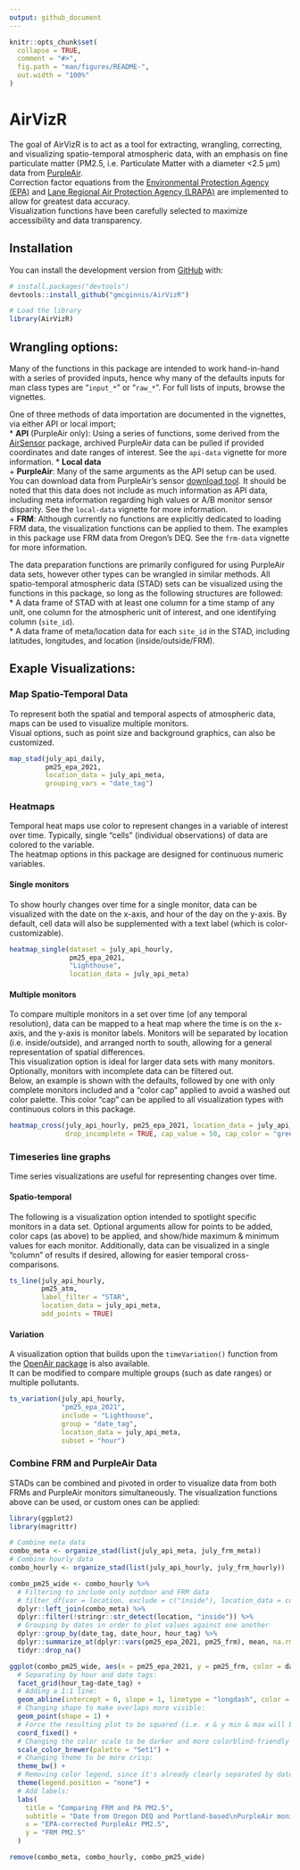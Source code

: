 ```yaml
---
output: github_document
---
```


<!-- README.md is generated from README.Rmd. Please edit that file -->

```r
knitr::opts_chunk$set(
  collapse = TRUE,
  comment = "#>",
  fig.path = "man/figures/README-",
  out.width = "100%"
)
```

# AirVizR

<!-- badges: start -->
<!-- badges: end -->

The goal of AirVizR is to act as a tool for extracting, wrangling, correcting, and visualizing spatio-temporal atmospheric data, with an emphasis on fine particulate matter (PM2.5, i.e. Particulate Matter with a diameter <2.5 µm) data from [PurpleAir](https://www.purpleair.com/).  
Correction factor equations from the [Environmental Protection Agency (EPA)](https://www.epa.gov/) and [Lane Regional Air Protection Agency (LRAPA)](https://www.lrapa.org/) are implemented to allow for greatest data accuracy.  
Visualization functions have been carefully selected to maximize accessibility and data transparency.  

## Installation

You can install the development version from [GitHub](https://github.com/) with:  

``` r
# install.packages("devtools")
devtools::install_github("gmcginnis/AirVizR")
```

```r
# Load the library
library(AirVizR)
```

## Wrangling options:

Many of the functions in this package are intended to work hand-in-hand with a series of provided inputs, hence why many of the defaults inputs for man class types are "`input_*`" or "`raw_*`". For full lists of inputs, browse the vignettes.  

One of three methods of data importation are documented in the vignettes, via either API or local import;  
  * **API** (PurpleAir only): Using a series of functions, some derived from the [AirSensor](https://mazamascience.github.io/AirSensor/) package, archived PurpleAir data can be pulled if provided coordinates and date ranges of interest. See the `api-data` vignette for more information. 
  * **Local data**  
    + **PurpleAir**: Many of the same arguments as the API setup can be used. You can download data from PurpleAir's sensor [download tool](https://www.purpleair.com/sensorlist). It should be noted that this data does not include as much information as API data, including meta information regarding high values or A/B monitor sensor disparity. See the `local-data` vignette for more information.  
    + **FRM**: Although currently no functions are explicitly dedicated to loading FRM data, the visualization functions can be applied to them. The examples in this package use FRM data from Oregon's DEQ. See the `frm-data` vignette for more information.  
  
The data preparation functions are primarily configured for using PurpleAir data sets, however other types can be wrangled in similar methods. All spatio-temporal atmospheric data (STAD) sets can be visualized using the functions in this package, so long as the following structures are followed:  
* A data frame of STAD with at least one column for a time stamp of any unit, one column for the atmospheric unit of interest, and one identifying column (`site_id`).  
* A data frame of meta/location data for each `site_id` in the STAD, including latitudes, longitudes, and location (inside/outside/FRM).

## Exaple Visualizations:


### Map Spatio-Temporal Data

To represent both the spatial and temporal aspects of atmospheric data, maps can be used to visualize multiple monitors.  
Visual options, such as point size and background graphics, can also be customized.

```r
map_stad(july_api_daily,
         pm25_epa_2021,
         location_data = july_api_meta,
         grouping_vars = "date_tag")
```


### Heatmaps

Temporal heat maps use color to represent changes in a variable of interest over time. Typically, single "cells" (individual observations) of data are colored to the variable.  
The heatmap options in this package are designed for continuous numeric variables.

#### Single monitors

To show hourly changes over time for a single monitor, data can be visualized with the date on the x-axis, and hour of the day on the y-axis. By default, cell data will also be supplemented with a text label (which is color-customizable).

```r
heatmap_single(dataset = july_api_hourly,
               pm25_epa_2021,
               "Lighthouse",
               location_data = july_api_meta)
```

#### Multiple monitors

To compare multiple monitors in a set over time (of any temporal resolution), data can be mapped to a heat map where the time is on the x-axis, and the y-axis is monitor labels. Monitors will be separated by location (i.e. inside/outside), and arranged north to south, allowing for a general representation of spatial differences.  
This visualization option is ideal for larger data sets with many monitors. Optionally, monitors with incomplete data can be filtered out.  
Below, an example is shown with the defaults, followed by one with only complete monitors included and a "color cap" applied to avoid a washed out color palette. This color "cap" can be applied to all visualization types with continuous colors in this package.  

```r
heatmap_cross(july_api_hourly, pm25_epa_2021, location_data = july_api_meta,
              drop_incomplete = TRUE, cap_value = 50, cap_color = "green")
```

### Timeseries line graphs

Time series visualizations are useful for representing changes over time.

#### Spatio-temporal

The following is a visualization option intended to spotlight specific monitors in a data set. Optional arguments allow for points to be added, color caps (as above) to be applied, and show/hide maximum & minimum values for each monitor. Additionally, data can be visualized in a single "column" of results if desired, allowing for easier temporal cross-comparisons.

```r
ts_line(july_api_hourly,
        pm25_atm,
        label_filter = "STAR",
        location_data = july_api_meta,
        add_points = TRUE)
```

#### Variation

A visualization option that builds upon the `timeVariation()` function from the [OpenAir package](https://bookdown.org/david_carslaw/openair/) is also available.  
It can be modified to compare multiple groups (such as date ranges) or multiple pollutants.

```r
ts_variation(july_api_hourly,
             "pm25_epa_2021",
             include = "Lighthouse",
             group = "date_tag",
             location_data = july_api_meta,
             subset = "hour")
```

### Combine FRM and PurpleAir Data

STADs can be combined and pivoted in order to visualize data from both FRMs and PurpleAir monitors simultaneously. The visualization functions above can be used, or custom ones can be applied:

```r
library(ggplot2)
library(magrittr)

# Combine meta data
combo_meta <- organize_stad(list(july_api_meta, july_frm_meta))
# Combine hourly data
combo_hourly <- organize_stad(list(july_api_hourly, july_frm_hourly))

combo_pm25_wide <- combo_hourly %>% 
  # Filtering to include only outdoor and FRM data
  # filter_df(var = location, exclude = c("inside"), location_data = combo_meta) %>% 
  dplyr::left_join(combo_meta) %>% 
  dplyr::filter(!stringr::str_detect(location, "inside")) %>% 
  # Grouping by dates in order to plot values against one another
  dplyr::group_by(date_tag, date_hour, hour_tag) %>% 
  dplyr::summarize_at(dplyr::vars(pm25_epa_2021, pm25_frm), mean, na.rm = TRUE) %>% 
  tidyr::drop_na()

ggplot(combo_pm25_wide, aes(x = pm25_epa_2021, y = pm25_frm, color = date_tag)) +
  # Separating by hour and date tags:
  facet_grid(hour_tag~date_tag) +
  # Adding a 1:1 line:
  geom_abline(intercept = 0, slope = 1, linetype = "longdash", color = "purple", alpha = 0.5) +
  # Changing shape to make overlaps more visible:
  geom_point(shape = 1) + 
  # Force the resulting plot to be squared (i.e. x & y min & max will be the same):
  coord_fixed() +
  # Changing the color scale to be darker and more colorblind-friendly
  scale_color_brewer(palette = "Set1") +
  # Changing theme to be more crisp:
  theme_bw() +
  # Removing color legend, since it's already clearly separated by date_tag:
  theme(legend.position = "none") +
  # Add labels:
  labs(
    title = "Comparing FRM and PA PM2.5",
    subtitle = "Date from Oregon DEQ and Portland-based\nPurpleAir monitors, respectively",
    x = "EPA-corrected PurpleAir PM2.5",
    y = "FRM PM2.5"
  )

remove(combo_meta, combo_hourly, combo_pm25_wide)
```

